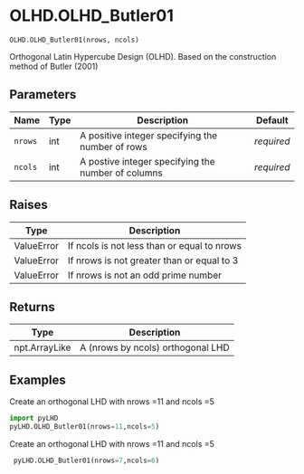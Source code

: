 # OLHD.OLHD_Butler01 { #pyLHD.OLHD.OLHD_Butler01 }

`OLHD.OLHD_Butler01(nrows, ncols)`

Orthogonal Latin Hypercube Design (OLHD). Based on the construction method of Butler (2001)

## Parameters

| Name    | Type   | Description                                        | Default    |
|---------|--------|----------------------------------------------------|------------|
| `nrows` | int    | A positive integer specifying the number of rows   | _required_ |
| `ncols` | int    | A postive integer specifying the number of columns | _required_ |

## Raises

| Type       | Description                                 |
|------------|---------------------------------------------|
| ValueError | If ncols is not less than or equal to nrows |
| ValueError | If nrows is not greater than or equal to 3  |
| ValueError | If nrows is not an odd prime number         |

## Returns

| Type          | Description                       |
|---------------|-----------------------------------|
| npt.ArrayLike | A (nrows by ncols) orthogonal LHD |

## Examples



Create an orthogonal LHD with nrows =11 and ncols =5
```python
import pyLHD
pyLHD.OLHD_Butler01(nrows=11,ncols=5)
```
Create an orthogonal LHD with nrows =11 and ncols =5
```python
 pyLHD.OLHD_Butler01(nrows=7,ncols=6)
```